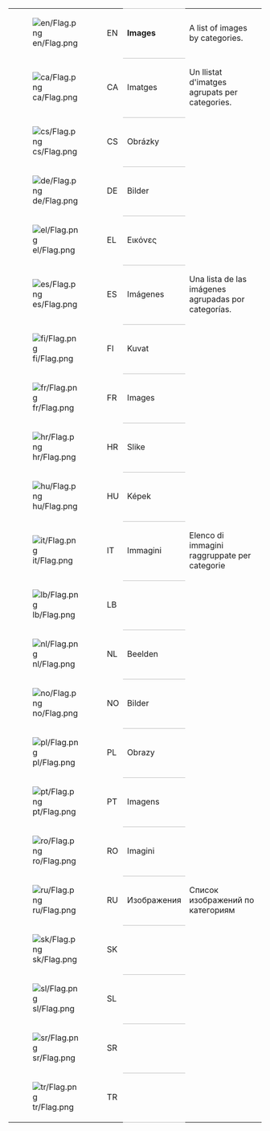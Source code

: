 {| 
|- valign="top"
| [[File:en/Flag.png]]||EN
| style="border-top:1px solid silver; border-bottom:1px solid silver;" | '''Images'''
| A list of images by categories.
|- valign="top"
| [[File:ca/Flag.png]]||CA
| style="border-bottom:1px solid silver;" | Imatges
| Un llistat d'imatges agrupats per categories.
|- valign="top"
|[[File:cs/Flag.png]]||CS
| style="border-bottom:1px solid silver;" | Obrázky
|- valign="top"
|[[File:de/Flag.png]]||DE
| style="border-bottom:1px solid silver;" | Bilder
|- valign="top"
|[[File:el/Flag.png]]||EL
| style="border-bottom:1px solid silver;" | Εικόνες
|- valign="top"
| [[File:es/Flag.png]]||ES
| style="border-bottom:1px solid silver;" | Imágenes
| Una lista de las imágenes agrupadas por categorías.
|- valign="top"
|[[File:fi/Flag.png]]||FI
| style="border-bottom:1px solid silver;" | Kuvat
|- valign="top"
|[[File:fr/Flag.png]]||FR
| style="border-bottom:1px solid silver;" | Images
|- valign="top"
|[[File:hr/Flag.png]]||HR
| style="border-bottom:1px solid silver;" | Slike
|- valign="top"
|[[File:hu/Flag.png]]||HU
| style="border-bottom:1px solid silver;" | Képek
|- valign="top"
|[[File:it/Flag.png]]||IT
| style="border-bottom:1px solid silver;" | Immagini
|Elenco di immagini raggruppate per categorie
|- valign="top"
|[[File:lb/Flag.png]]||LB
| style="border-bottom:1px solid silver;" | 
|- valign="top"
|[[File:nl/Flag.png]]||NL
| style="border-bottom:1px solid silver;" | Beelden
|- valign="top"
|[[File:no/Flag.png]]||NO
| style="border-bottom:1px solid silver;" | Bilder
|- valign="top"
|[[File:pl/Flag.png]]||PL
| style="border-bottom:1px solid silver;" | Obrazy
|- valign="top"
|[[File:pt/Flag.png]]||PT
| style="border-bottom:1px solid silver;" | Imagens
|- valign="top"
|[[File:ro/Flag.png]]||RO
| style="border-bottom:1px solid silver;" | Imagini
|- valign="top"
| [[File:ru/Flag.png]]||RU
| style="border-bottom:1px solid silver;" | Изображения
| Список изображений по категориям
|- valign="top"
|[[File:sk/Flag.png]]||SK
| style="border-bottom:1px solid silver;" | 
|- valign="top"
|[[File:sl/Flag.png]]||SL
| style="border-bottom:1px solid silver;" |
|- valign="top"
|[[File:sr/Flag.png]]||SR
| style="border-bottom:1px solid silver;" |
|- valign="top"
|[[File:tr/Flag.png]]||TR
| style="border-bottom:1px solid silver;" |
|}